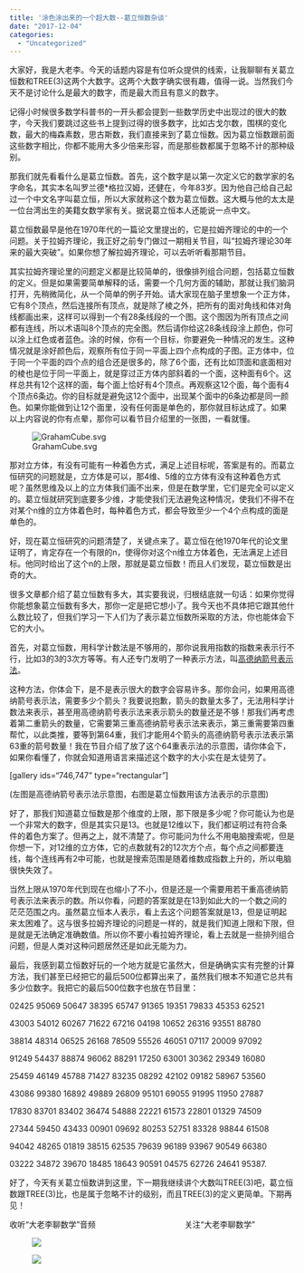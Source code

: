 ```yaml
---
title: '涂色涂出来的一个超大数--葛立恒数杂谈'
date: "2017-12-04"
categories:
  - "Uncategorized"
---
```


大家好，我是大老李。今天的话题内容是有位听众提供的线索，让我聊聊有关葛立恒数和TREE(3)这两个大数字。这两个大数字确实很有趣，值得一说。当然我们今天不是讨论什么是最大的数字，而是最大而且有意义的数字。

记得小时候很多数学科普书的一开头都会提到一些数学历史中出现过的很大的数字，今天我们要跳过这些书上提到过得的很多数字，比如古戈尔数，围棋的变化数，最大的梅森素数，思古斯数，我们直接来到了葛立恒数。因为葛立恒数跟前面这些数字相比，你都不能用大多少倍来形容，而是那些数都属于忽略不计的那种级别。

那我们就先看看什么是葛立恒数。首先，这个数字是以第一次定义它的数学家的名字命名，其实本名叫罗兰德*格拉汉姆，还健在，今年83岁。因为他自己给自己起过一个中文名字叫葛立恒，所以大家就称这个数为葛立恒数。这大概与他的太太是一位台湾出生的美籍女数学家有关。据说葛立恒本人还能说一点中文。

葛立恒数最早是他在1970年代的一篇论文里提出的，它是拉姆齐理论的中的一个问题。关于拉姆齐理论，我正好之前专门做过一期相关节目，叫“拉姆齐理论30年来的最大突破”。如果你想了解拉姆齐理论，可以去听听看那期节目。

其实拉姆齐理论里的问题定义都是比较简单的，很像排列组合问题，包括葛立恒数的定义。但是如果需要简单解释的话，需要一个几何方面的辅助，那就让我们脑洞打开，先稍微简化，从一个简单的例子开始。请大家现在脑子里想象一个正方体，它有8个顶点，然后连接所有顶点，就是除了棱之外，把所有的面对角线和体对角线都画出来，这样可以得到一个有28条线段的一个图。这个图因为所有顶点之间都有连线，所以术语叫8个顶点的完全图。然后请你给这28条线段涂上颜色，你可以涂上红色或者蓝色。涂的时候，你有一个目标，你要避免一种情况的发生。这种情况就是涂好颜色后，观察所有位于同一平面上四个点构成的子图。正方体中，位于同一个平面的四个点的组合还是很多的，除了6个面，还有比如顶面和底面相对的棱也是位于同一平面上，就是穿过正方体内部斜着的一个面，这种面有6个。这样总共有12个这样的面，每个面上恰好有4个顶点。再观察这12个面，每个面有4个顶点6条边。你的目标就是避免这12个面中，出现某个面中的6条边都是同一颜色。如果你能做到让12个面里，没有任何面是单色的，那你就目标达成了。如果以上内容说的你有点晕，那你可以看节目介绍里的一张图，一看就懂。

![GrahamCube.svg](https://dalaoliblog.wordpress.com/wp-content/uploads/2017/12/grahamcube-svg.png)

那对立方体，有没有可能有一种着色方式，满足上述目标呢，答案是有的。而葛立恒研究的问题就是，立方体是可以，那4维、5维的立方体有没有这种着色方式呢？虽然思维及以上的立方体我们画不出来，但是在数学里，它们是完全可以定义的。葛立恒就研究到底要多少维，才能使我们无法避免这种情况，使我们不得不在对某个n维的立方体着色时，每种着色方式，都会导致至少一个4个点构成的面是单色的。

好，现在葛立恒研究的问题清楚了，关键点来了。葛立恒在他1970年代的论文里证明了，肯定存在一个有限的n，使得你对这个n维立方体着色，无法满足上述目标。他同时给出了这个n的上限，那就是葛立恒数！而且人们发现，葛立恒数是出奇的大。

很多文章都介绍了葛立恒数有多大，其实要我说，归根结底就一句话：如果你觉得你能想象葛立恒数有多大，那你一定是把它想小了。我今天也不具体把它跟其他什么数比较了，但我们学习一下人们为了表示葛立恒数所采取的方法，你也能体会下它的大小。

首先，对葛立恒数，用科学计数法是不够用的，那你说我用指数的指数来表示行不行，比如3的3的3次方等等。有人还专门发明了一种表示方法，叫<a href="https://www.google.com/url?sa=t&rct=j&q=&esrc=s&source=web&cd=&cad=rja&uact=8&ved=2ahUKEwiw8427-ozuAhWCCjQIHQ-UAXUQFjAAegQIAxAC&url=https%3A%2F%2Fzh.wikipedia.org%2Fzh%2F%25E9%25AB%2598%25E5%25BE%25B7%25E7%25B4%258D%25E7%25AE%25AD%25E8%2599%259F%25E8%25A1%25A8%25E7%25A4%25BA%25E6%25B3%2595&usg=AOvVaw3nnk04guVh0UbN3sC9p1LR">高德纳箭号表示法</a>。

这种方法，你体会下，是不是表示很大的数字会容易许多。那你会问，如果用高德纳箭号表示法，需要多少个箭头？我要说抱歉，箭头的数量太多了，无法用科学计数法来表示，甚至用高德纳箭号表示法来表示箭头的数量还是不够！那我们再考虑着第二重箭头的数量，它需要第三重高德纳箭号表示法来表示，第三重需要第四重帮忙，以此类推，要等到第64重，我们才能用4个箭头的高德纳箭号表示法表示第63重的箭号数量！我在节目介绍了放了这个64重表示法的示意图，请你体会下，如果你看懂了，你就会知道用语言来描述这个数字的大小实在是太徒劳了。

[gallery ids="746,747" type="rectangular"]

(左图是高德纳箭号表示法示意图，右图是葛立恒数用该方法表示的示意图)

好了，那我们知道葛立恒数是那个维度的上限，那下限是多少呢？你可能认为也是一个非常大的数字，但是其实只是13。也就是12维以下，我们都证明过有符合条件的着色方案了。但再之上，就不清楚了。你可能问为什么不用电脑搜索呢，但是你想一下，对12维的立方体，它的点数就有2的12次方个点，每个点之间都要连线，每个连线再有2中可能，也就是搜索范围是随着维数成指数上升的，所以电脑很快失效了。

当然上限从1970年代到现在也缩小了不小，但是还是一个需要用若干重高德纳箭号表示法来表示的数。所以你看，问题的答案就是在13到如此大的一个数之间的茫茫范围之内。虽然葛立恒本人表示，看上去这个问题答案就是13，但是证明起来太困难了。这与很多拉姆齐理论的问题是一样的，就是我们知道上限和下限，但是就是无法确定准确数值。所以你不要小看拉姆齐理论，看上去就是一些排列组合问题，但是人类对这种问题居然还是如此无能为力。

最后，我感到葛立恒数好玩的一个地方就是它虽然大，但是确确实实有完整的计算方法，我们甚至已经把它的最后500位都算出来了，虽然我们根本不知道它总共有多少位数字。我把它的最后500位数字也放在节目里：

02425 95069 50647 38395 65747 91365 19351 79833 45353 62521

43003 54012 60267 71622 67216 04198 10652 26316 93551 88780

38814 48314 06525 26168 78509 55526 46051 07117 20009 97092

91249 54437 88874 96062 88291 17250 63001 30362 29349 16080

25459 46149 45788 71427 83235 08292 42102 09182 58967 53560

43086 99380 16892 49889 26809 95101 69055 91995 11950 27887

17830 83701 83402 36474 54888 22221 61573 22801 01329 74509

27344 59450 43433 00901 09692 80253 52751 83328 98844 61508

94042 48265 01819 38515 62535 79639 96189 93967 90549 66380

03222 34872 39670 18485 18643 90591 04575 62726 24641 95387.

好了，今天有关葛立恒数讲到这里，下一期我继续讲个大数叫TREE(3)吧，葛立恒数跟TREE(3)比，也是属于忽略不计的级别，而且TREE(3)的定义更简单。下期再见！

收听“大老李聊数学”音频                                        关注“大老李聊数学”
<div id="gallery-740-2" class="gallery galleryid-740 gallery-columns-2 gallery-size-thumbnail">
<figure class="gallery-item">
<div class="gallery-icon landscape"><a class="no-underline" href="https://dalaoliblog.wordpress.com/2017/10/24/%e4%bd%a0%e8%bf%bd%e6%88%91%e8%b5%b6%e7%9a%84%e8%9c%97%e7%89%9b-%e6%9c%89%e5%85%b3%e5%af%b9%e6%95%b0%e8%9e%ba%e7%ba%bf/ximalaya/">![](https://dalaoliblog.wordpress.com/wp-content/uploads/2017/10/ximalaya.png?w=150&h=144)</a></figure>
<figure class="gallery-item">
<div class="gallery-icon landscape"><a class="no-underline" href="https://dalaoliblog.wordpress.com/about/qrcode_for_gh_130ed4d8263c_344/">![](https://dalaoliblog.wordpress.com/wp-content/uploads/2017/09/qrcode_for_gh_130ed4d8263c_344.jpg?w=150&h=150)</a></figure>